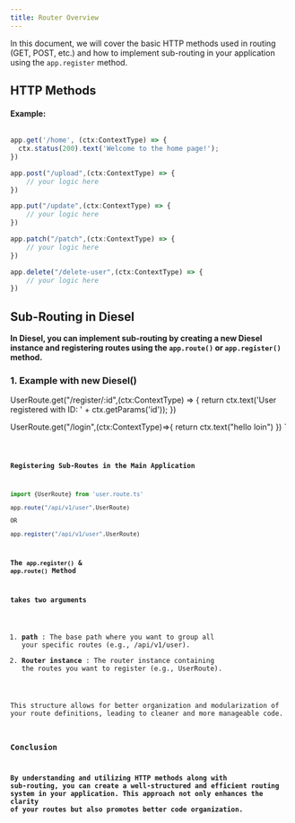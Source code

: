 ```yaml
---
title: Router Overview
---
```


In this document, we will cover the basic HTTP methods used in routing (GET, POST, etc.) and how to implement sub-routing in your application using the `app.register` method.

## HTTP Methods

#### Example:

```typescript

app.get('/home', (ctx:ContextType) => {
  ctx.status(200).text('Welcome to the home page!');
})

app.post("/upload",(ctx:ContextType) => {
    // your logic here
})

app.put("/update",(ctx:ContextType) => {
    // your logic here
})

app.patch("/patch",(ctx:ContextType) => {
    // your logic here
})

app.delete("/delete-user",(ctx:ContextType) => {
    // your logic here
})

```

## Sub-Routing in Diesel
**In Diesel, you can implement sub-routing by creating a new Diesel instance and registering routes using the `app.route()` or `app.register()` method.** 


### 1. Example with new Diesel()




UserRoute.get("/register/:id",(ctx:ContextType) => {
  return ctx.text('User registered with ID: ' + ctx.getParams('id'));
})

UserRoute.get("/login",(ctx:ContextType)=>{
  return ctx.text("hello loin")
})
`

<Code code={newDieselCode} lang='ts' title={fileName} mark={highlights}/>


**Registering Sub-Routes in the Main Application**

```typescript
import {UserRoute} from 'user.route.ts'

app.route("/api/v1/user",UserRoute)

OR 

app.register("/api/v1/user",UserRoute)
```

**The `app.register()` & `app.route()` Method**

**takes two arguments**
1. **path** : The base path where you want to group all your specific routes (e.g., /api/v1/user).
2. **Router instance** : The router instance containing the routes you want to register (e.g., UserRoute).

This structure allows for better organization and modularization of your route definitions, leading to cleaner and more manageable code.

### Conclusion

**By understanding and utilizing HTTP methods along with sub-routing, you can create a well-structured and efficient routing system in your application. This approach not only enhances the clarity of your routes but also promotes better code organization.**

